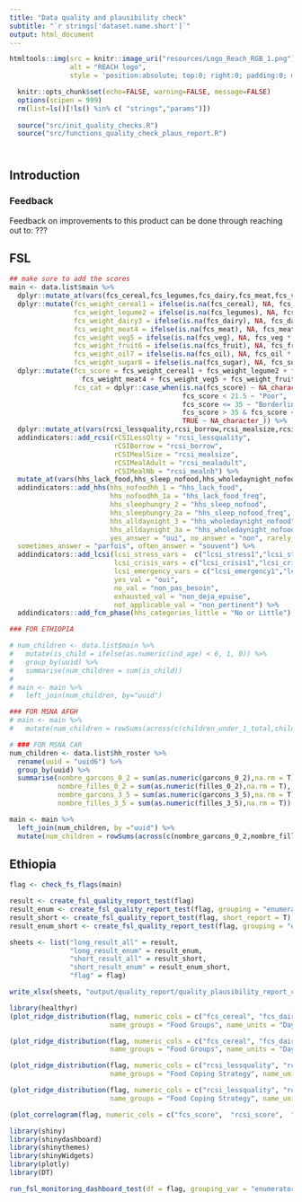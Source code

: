```yaml
---
title: "Data quality and plausibility check"
subtitle: "`r strings['dataset.name.short']`"
output: html_document
---
```


<style>
.tocify-subheader {
  font-size: 0.7em;
}
.tocify-item {
  font-size: 0.85em;
  padding-left: 25px;
  text-indent: 0;
}
</style>

```r
htmltools::img(src = knitr::image_uri("resources/Logo_Reach_RGB_1.png"), 
               alt = "REACH logo",
               style = 'position:absolute; top:0; right:0; padding:0; margin:20; width:250px')
```



```r
  knitr::opts_chunk$set(echo=FALSE, warning=FALSE, message=FALSE)
  options(scipen = 999)
  rm(list=ls()[!ls() %in% c( "strings","params")])
  
  source("src/init_quality_checks.R")
  source("src/functions_quality_check_plaus_report.R")
  
```

# {.tabset}
## Introduction
### Feedback

Feedback on improvements to this product can be done through reaching out to: ???

## FSL

```r

## make sure to add the scores
main <- data.list$main %>% 
  dplyr::mutate_at(vars(fcs_cereal,fcs_legumes,fcs_dairy,fcs_meat,fcs_veg,fcs_fruit,fcs_oil,fcs_sugar),as.numeric) %>%
  dplyr::mutate(fcs_weight_cereal1 = ifelse(is.na(fcs_cereal), NA, fcs_cereal * 2),
                fcs_weight_legume2 = ifelse(is.na(fcs_legumes), NA, fcs_legumes * 3),
                fcs_weight_dairy3 = ifelse(is.na(fcs_dairy), NA, fcs_dairy * 4),
                fcs_weight_meat4 = ifelse(is.na(fcs_meat), NA, fcs_meat * 4),
                fcs_weight_veg5 = ifelse(is.na(fcs_veg), NA, fcs_veg * 1),
                fcs_weight_fruit6 = ifelse(is.na(fcs_fruit), NA, fcs_fruit * 1),
                fcs_weight_oil7 = ifelse(is.na(fcs_oil), NA, fcs_oil * 0.5),
                fcs_weight_sugar8 = ifelse(is.na(fcs_sugar), NA, fcs_sugar * 0.5)) %>% 
  dplyr::mutate(fcs_score = fcs_weight_cereal1 + fcs_weight_legume2 + fcs_weight_dairy3 + 
                  fcs_weight_meat4 + fcs_weight_veg5 + fcs_weight_fruit6 + fcs_weight_oil7 + fcs_weight_sugar8,
                fcs_cat = dplyr::case_when(is.na(fcs_score) ~ NA_character_,
                                           fcs_score < 21.5 ~ "Poor",
                                           fcs_score <= 35 ~ "Borderline",
                                           fcs_score > 35 & fcs_score < 200 ~ "Acceptable",
                                           TRUE ~ NA_character_)) %>%
  dplyr::mutate_at(vars(rcsi_lessquality,rcsi_borrow,rcsi_mealsize,rcsi_mealadult,rcsi_mealnb),as.numeric) %>% 
  addindicators::add_rcsi(rCSILessQlty = "rcsi_lessquality",
                          rCSIBorrow = "rcsi_borrow",
                          rCSIMealSize = "rcsi_mealsize",
                          rCSIMealAdult = "rcsi_mealadult",
                          rCSIMealNb = "rcsi_mealnb") %>% 
  mutate_at(vars(hhs_lack_food,hhs_sleep_nofood,hhs_wholedaynight_nofood),~ifelse(. %in% c('dk','dwta'),'no',.)) %>% 
  addindicators::add_hhs(hhs_nofoodhh_1 = "hhs_lack_food",
                         hhs_nofoodhh_1a = "hhs_lack_food_freq",
                         hhs_sleephungry_2 = "hhs_sleep_nofood",
                         hhs_sleephungry_2a = "hhs_sleep_nofood_freq",
                         hhs_alldaynight_3 = "hhs_wholedaynight_nofood",
                         hhs_alldaynight_3a = "hhs_wholedaynight_nofood_freq",
                         yes_answer = "oui", no_answer = "non", rarely_answer = "rarement", 
  sometimes_answer = "parfois", often_answer = "souvent") %>%
  addindicators::add_lcsi(lcsi_stress_vars =  c("lcsi_stress1","lcsi_stress2","lcsi_stress3","lcsi_stress4"),
                          lcsi_crisis_vars = c("lcsi_crisis1","lcsi_crisis2","lcsi_crisis3"),
                          lcsi_emergency_vars = c("lcsi_emergency1","lcsi_emergency2","lcsi_emergency3"), 
                          yes_val = "oui",
                          no_val = "non_pas_besoin",
                          exhausted_val = "non_deja_epuise",
                          not_applicable_val = "non_pertinent") %>%
  addindicators::add_fcm_phase(hhs_categories_little = "No or Little")

### FOR ETHIOPIA

# num_children <- data.list$main %>% 
#   mutate(is_child = ifelse(as.numeric(ind_age) < 6, 1, 0)) %>% 
#   group_by(uuid) %>% 
#   summarise(num_children = sum(is_child))
# 
# main <- main %>% 
#   left_join(num_children, by="uuid")

### FOR MSNA AFGH
# main <- main %>% 
#   mutate(num_children = rowSums(across(c(children_under_1_total,children_1_5_total), .fns = as.numeric), na.rm = T))

# ### FOR MSNA CAR
num_children <- data.list$hh_roster %>% 
  rename(uuid = "uuid6") %>% 
  group_by(uuid) %>% 
  summarise(nombre_garcons_0_2 = sum(as.numeric(garcons_0_2),na.rm = T),
            nombre_filles_0_2 = sum(as.numeric(filles_0_2),na.rm = T),
            nombre_garcons_3_5 = sum(as.numeric(garcons_3_5),na.rm = T),
            nombre_filles_3_5 = sum(as.numeric(filles_3_5),na.rm = T))

main <- main %>%
  left_join(num_children, by ="uuid") %>% 
  mutate(num_children = rowSums(across(c(nombre_garcons_0_2,nombre_filles_0_2,nombre_garcons_3_5,nombre_filles_3_5), .fns = as.numeric), na.rm = T))

```

## Ethiopia 
```r
flag <- check_fs_flags(main)
```

```r
result <- create_fsl_quality_report_test(flag)
result_enum <- create_fsl_quality_report_test(flag, grouping = "enumerator")
result_short <- create_fsl_quality_report_test(flag, short_report = T)
result_enum_short <- create_fsl_quality_report_test(flag, grouping = "enumerator", short_report = T)

sheets <- list("long_result_all" = result,
               "long_result_enum" = result_enum,
               "short_result_all" = result_short,
               "short_result_enum" = result_enum_short,
               "flag" = flag)

write_xlsx(sheets, "output/quality_report/quality_plausibility_report_car_msna.xlsx")
```

```r
library(healthyr)
(plot_ridge_distribution(flag, numeric_cols = c("fcs_cereal", "fcs_dairy", "fcs_veg", "fcs_fruit", "fcs_legumes", "fcs_sugar", "fcs_oil"),
                         name_groups = "Food Groups", name_units = "Days"))

(plot_ridge_distribution(flag, numeric_cols = c("fcs_cereal", "fcs_dairy", "fcs_veg", "fcs_fruit", "fcs_legumes", "fcs_sugar", "fcs_oil"),
                         name_groups = "Food Groups", name_units = "Days", grouping = "enumerator"))

(plot_ridge_distribution(flag, numeric_cols = c("rcsi_lessquality", "rcsi_borrow", "rcsi_mealsize","rcsi_mealadult", "rcsi_mealnb"),
                         name_groups = "Food Coping Strategy", name_units = "Days"))

(plot_ridge_distribution(flag, numeric_cols = c("rcsi_lessquality", "rcsi_borrow", "rcsi_mealsize","rcsi_mealadult", "rcsi_mealnb"),
                         name_groups = "Food Coping Strategy", name_units = "Days", grouping = "enumerator"))

(plot_correlogram(flag, numeric_cols = c("fcs_score",  "rcsi_score",  "hhs_score")))

```

```r
library(shiny)
library(shinydashboard)
library(shinythemes)
library(shinyWidgets)
library(plotly)
library(DT)

run_fsl_monitoring_dashboard_test(df = flag, grouping_var = "enumerator", filter_var1 = "cluster")
```


